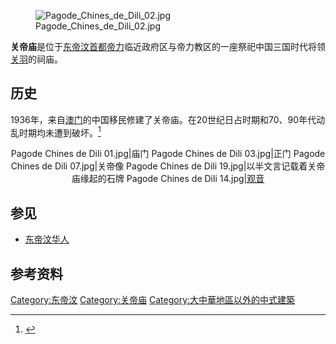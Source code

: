 {{Coord|8.555267|S|125.580566|E|type:landmark|display=title}}
[[Image:Pagode_Chines_de_Dili_02.jpg|thumb]]

'''关帝庙'''是位于[[东帝汶|东帝汶]][[首都|首都]][[帝力|帝力]]临近政府区与帝力教区的一座祭祀中国三国时代将领[[关羽|关羽]]的祠庙。

== 历史 ==
1936年，来自[[澳门|澳门]]的中国移民修建了关帝庙。在20世纪日占时期和70、90年代动乱时期均未遭到破坏。<ref>{{Cite web |url = http://www.huaxia.com/zhsx/gggl/yw/2015/08/4521464.html |title = 东帝汶:帝力关帝庙 |author =  |date = 2015-08-14 |publisher = 华夏经纬网 |language = zh-hans |accessdate = 2016-05-22 |quote =  |archive-date = 2018-04-01 |archive-url = https://web.archive.org/web/20180401015030/http://www.huaxia.com/zhsx/gggl/yw/2015/08/4521464.html |dead-url = no }}</ref>
<center><gallery>
Pagode Chines de Dili 01.jpg|庙门
Pagode Chines de Dili 03.jpg|正门
Pagode Chines de Dili 07.jpg|关帝像
Pagode Chines de Dili 19.jpg|以半文言记载着关帝庙缘起的石牌
Pagode Chines de Dili 14.jpg|[[观音|观音]]
</gallery></center>

== 参见 ==
* [[东帝汶华人|东帝汶华人]]
{{Commonscat|Chinese temple of Dili|关帝庙 (帝力)}}
== 参考资料 ==
{{reflist}}
[[Category:东帝汶|Category:东帝汶]]
[[Category:关帝庙|Category:关帝庙]]
[[Category:大中華地區以外的中式建築|Category:大中華地區以外的中式建築]]